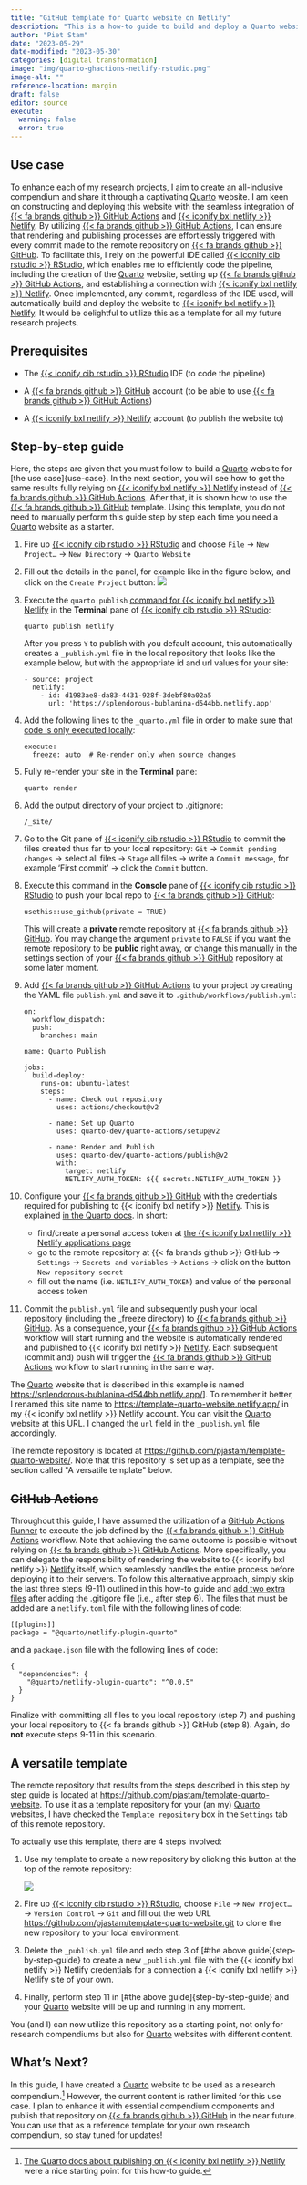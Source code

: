 ```yaml
---
title: "GitHub template for Quarto website on Netlify"
description: "This is a how-to guide to build and deploy a Quarto website to Netlify. GitHub Actions is used to build and deploy and RStudio as IDE."
author: "Piet Stam"
date: "2023-05-29"
date-modified: "2023-05-30"
categories: [digital transformation]
image: "img/quarto-ghactions-netlify-rstudio.png"
image-alt: ""
reference-location: margin
draft: false
editor: source
execute: 
  warning: false
  error: true
---
```


## Use case

To enhance each of my research projects, I aim to create an all-inclusive compendium and share it through a captivating [Quarto](https://quarto.org/) website. I am keen on constructing and deploying this website with the seamless integration of [{{< fa brands github >}} GitHub Actions](https://github.com/features/actions) and [{{< iconify bxl netlify >}} Netlify](https://www.netlify.com/). By utilizing [{{< fa brands github >}} GitHub Actions](https://github.com/features/actions), I can ensure that rendering and publishing processes are effortlessly triggered with every commit made to the remote repository on [{{< fa brands github >}} GitHub](https://github.com/). To facilitate this, I rely on the powerful IDE called [{{< iconify cib rstudio >}} RStudio](https://posit.co/products/open-source/rstudio/), which enables me to efficiently code the pipeline, including the creation of the [Quarto](https://quarto.org/) website, setting up [{{< fa brands github >}} GitHub Actions](https://github.com/features/actions), and establishing a connection with [{{< iconify bxl netlify >}} Netlify](https://www.netlify.com/). Once implemented, any commit, regardless of the IDE used, will automatically build and deploy the website to [{{< iconify bxl netlify >}} Netlify](https://www.netlify.com/). It would be delightful to utilize this as a template for all my future research projects.

## Prerequisites

-   The [{{< iconify cib rstudio >}} RStudio](https://posit.co/products/open-source/rstudio/) IDE (to code the pipeline)

-   A [{{< fa brands github >}} GitHub](https://github.com/) account (to be able to use [{{< fa brands github >}} GitHub Actions](https://github.com/features/actions))

-   A [{{< iconify bxl netlify >}} Netlify](https://netlify.com/) account (to publish the website to)

## Step-by-step guide

Here, the steps are given that you must follow to build a [Quarto](https://quarto.org/) website for \[the use case\]{use-case}. In the next section, you will see how to get the same results fully relying on [{{< iconify bxl netlify >}} Netlify](https://netlify.com/) instead of [{{< fa brands github >}} GitHub Actions](https://github.com/features/actions). After that, it is shown how to use the [{{< fa brands github >}} GitHub](https://github.com/) template. Using this template, you do not need to manually perform this guide step by step each time you need a [Quarto](https://quarto.org/) website as a starter.

1.  Fire up [{{< iconify cib rstudio >}} RStudio](https://posit.co/products/open-source/rstudio/) and choose `File` → `New Project…` → `New Directory` → `Quarto Website`

2.  Fill out the details in the panel, for example like in the figure below, and click on the `Create Project` button: ![](img/rstudio-create-new-project.png)

3.  Execute the `quarto publish` [command for {{< iconify bxl netlify >}} Netlify](https://quarto.org/docs/publishing/netlify.html#publish-command) in the **Terminal** pane of [{{< iconify cib rstudio >}} RStudio](https://posit.co/products/open-source/rstudio/):

    ```         
    quarto publish netlify
    ```

    After you press `Y` to publish with you default account, this automatically creates a `_publish.yml` file in the local repository that looks like the example below, but with the appropriate id and url values for your site:

    ```         
    - source: project
      netlify:
        - id: d1983ae8-da83-4431-928f-3debf80a02a5
          url: 'https://splendorous-bublanina-d544bb.netlify.app'
    ```

4.  Add the following lines to the `_quarto.yml` file in order to make sure that [code is only executed locally](https://quarto.org/docs/publishing/netlify.html#freezing-computations-1):

    ```         
    execute:
      freeze: auto  # Re-render only when source changes
    ```

5.  Fully re-render your site in the **Terminal** pane:

    ```         
    quarto render
    ```

6.  Add the output directory of your project to .gitignore:

    ```         
    /_site/
    ```

7.  Go to the Git pane of [{{< iconify cib rstudio >}} RStudio](https://posit.co/products/open-source/rstudio/) to commit the files created thus far to your local repository: `Git` → `Commit pending changes` → select all files → `Stage` all files → write a `Commit message`, for example 'First commit' → click the `Commit` button.

8.  Execute this command in the **Console** pane of [{{< iconify cib rstudio >}} RStudio](https://posit.co/products/open-source/rstudio/) to push your local repo to [{{< fa brands github >}} GitHub](https://github.com/):

    ```         
    usethis::use_github(private = TRUE)
    ```

    This will create a **private** remote repository at [{{< fa brands github >}} GitHub](https://github.com/). You may change the argument `private` to `FALSE` if you want the remote repository to be **public** right away, or change this manually in the settings section of your [{{< fa brands github >}} GitHub](https://github.com/) repository at some later moment.

9.  Add [{{< fa brands github >}} GitHub Actions](https://github.com/features/actions) to your project by creating the YAML file `publish.yml` and save it to `.github/workflows/publish.yml`:

    ```         
    on:
      workflow_dispatch:
      push:
        branches: main

    name: Quarto Publish

    jobs:
      build-deploy:
        runs-on: ubuntu-latest
        steps:
          - name: Check out repository
            uses: actions/checkout@v2 

          - name: Set up Quarto
            uses: quarto-dev/quarto-actions/setup@v2

          - name: Render and Publish
            uses: quarto-dev/quarto-actions/publish@v2
            with:
              target: netlify
              NETLIFY_AUTH_TOKEN: ${{ secrets.NETLIFY_AUTH_TOKEN }}
    ```

10. Configure your [{{< fa brands github >}} GitHub](https://github.com/) with the credentials required for publishing to {{< iconify bxl netlify >}} [Netlify](https://www.netlify.com/). This is explained [in the Quarto docs](https://quarto.org/docs/publishing/netlify.html#netlify-credentials). In short:

    -   find/create a personal access token at [the {{< iconify bxl netlify >}} Netlify applications page](https://app.netlify.com/user/applications)
    -   go to the remote repository at {{< fa brands github >}} GitHub → `Settings` → `Secrets and variables` → `Actions` → click on the button `New repository secret`
    -   fill out the name (i.e. `NETLIFY_AUTH_TOKEN`) and value of the personal access token

11. Commit the `publish.yml` file and subsequently push your local repository (including the \_freeze directory) to [{{< fa brands github >}} GitHub](https://github.com/). As a consequence, your [{{< fa brands github >}} GitHub Actions](https://github.com/features/actions) workflow will start running and the website is automatically rendered and published to {{< iconify bxl netlify >}} [Netlify](https://www.netlify.com/). Each subsequent (commit and) push will trigger the [{{< fa brands github >}} GitHub Actions](https://github.com/features/actions) workflow to start running in the same way.

The [Quarto](https://quarto.org/) website that is described in this example is named [https://splendorous-bublanina-d544bb.netlify.app/]{.underline}]. To remember it better, I renamed this site name to [https://template-quarto-website.netlify.app/](https://template-quarto-website.netlify.app/) in my {{< iconify bxl netlify >}} Netlify account. You can visit the [Quarto](https://quarto.org/) website at this URL. I changed the `url` field in the `_publish.yml` file accordingly.

The remote repository is located at [https://github.com/pjastam/template-quarto-website/](https://github.com/pjastam/template-quarto-website/). Note that this repository is set up as a template, see the section called \"A versatile template\" below.

## ~~GitHub Actions~~

Throughout this guide, I have assumed the utilization of a [GitHub Actions Runner](https://github.com/actions/runner) to execute the job defined by the [{{< fa brands github >}} GitHub Actions](https://github.com/features/actions) workflow. Note that achieving the same outcome is possible without relying on [{{< fa brands github >}} GitHub Actions](https://github.com/features/actions). More specifically, you can delegate the responsibility of rendering the website to {{< iconify bxl netlify >}} [Netlify](https://www.netlify.com/) itself, which seamlessly handles the entire process before deploying it to their servers. To follow this alternative approach, simply skip the last three steps (9-11) outlined in this how-to guide and [add two extra files](https://quarto.org/docs/publishing/netlify.html#plugin-configuration) after adding the .gitigore file (i.e., after step 6). The files that must be added are a `netlify.toml` file with the following lines of code:

```         
[[plugins]]
package = "@quarto/netlify-plugin-quarto"
```

and a `package.json` file with the following lines of code:

```         
{
  "dependencies": {
    "@quarto/netlify-plugin-quarto": "^0.0.5"
  }
}
```

Finalize with committing all files to you local repository (step 7) and pushing your local repository to {{< fa brands github >}} GitHub (step 8). Again, do **not** execute steps 9-11 in this scenario.

## A versatile template

The remote repository that results from the steps described in this step by step guide is located at [https://github.com/pjastam/template-quarto-website](https://github.com/pjastam/template-quarto-website). To use it as a template repository for your (an my) [Quarto](https://quarto.org/) websites, I have checked the `Template repository` box in the `Settings` tab of this remote repository.

To actually use this template, there are 4 steps involved:

1.  Use my template to create a new repository by clicking this button at the top of the remote repository:

    ![](img/github-use-this-template.png)

2.  Fire up [{{< iconify cib rstudio >}} RStudio](https://posit.co/products/open-source/rstudio/), choose `File` → `New Project…` → `Version Control` → `Git` and fill out the web URL [https://github.com/pjastam/template-quarto-website.git](https://github.com/pjastam/template-quarto-website.git) to clone the new repository to your local environment.

3.  Delete the `_publish.yml` file and redo step 3 of [#the above guide]{step-by-step-guide} to create a new `_publish.yml` file with the {{< iconify bxl netlify >}} Netlify credentials for a connection a {{< iconify bxl netlify >}} Netlify site of your own.

4.  Finally, perform step 11 in [#the above guide]{step-by-step-guide} and your [Quarto](https://quarto.org/) website will be up and running in any moment.

You (and I) can now utilize this repository as a starting point, not only for research compendiums but also for [Quarto](https://quarto.org/) websites with different content.

## What's Next?

In this guide, I have created a [Quarto](https://quarto.org/) website to be used as a research compendium.[^1] However, the current content is rather limited for this use case. I plan to enhance it with essential compendium components and publish that repository on [{{< fa brands github >}} GitHub](https://github.com/) in the near future. You can use that as a reference template for your own research compendium, so stay tuned for updates!

[^1]: [The Quarto docs about publishing on {{< iconify bxl netlify >}} Netlify](https://quarto.org/docs/publishing/netlify.html) were a nice starting point for this how-to guide.
